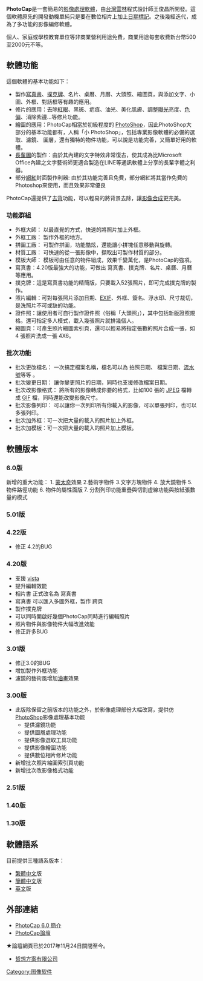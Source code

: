 {{Infobox_Software
| name = PhotoCap
| logo = 
| caption = 願帶給每個家庭美好的回憶
| screenshot = 
| developer = 
| latest_release_version = 6.0
| latest_release_date = 2012年7月31日
| operating_system = [[Microsoft_Windows|Microsoft Windows]]
| size = 2.5GB
| genre = 
| license = [[捐赠软件|捐赠软件]]
| website = [http://www.photocap.com.tw/ www.photocap.com.tw]
}}
'''PhotoCap'''是一套簡易的[[影像處理軟體|影像處理軟體]]，由[[台灣|台灣]][[雲林|雲林]]程式設計師王俊昌所開發。這個軟體原先的開發動機單純只是要在數位相片上加上[[日期標記|日期標記]]。之後幾經迭代，成為了多功能的影像編修軟體。

個人、家庭或學校教育單位等非商業營利用途免費，商業用途每套收費新台幣500至2000元不等。

== 軟體功能 ==
這個軟體的基本功能如下：

*製作[[寫真偶像|寫真書]]、[[扑克牌|撲克牌]]、名片、桌曆、月曆、大頭照、縮圖頁，與添加文字、小圖、外框、對話框等有趣的應用。
*修片的應用：去除[[紅眼|紅眼]]、黑斑、疤痕、油光、美化肌膚、調整[[曝光|曝光]]亮度、[[色偏|色偏]]、消除紫邊...等修片功能。
*繪圖的應用：PhotoCap相當於初級程度的 [[Adobe_Photoshop|PhotoShop]]，因此PhotoShop大部分的基本功能都有，人稱「小 PhotoShop」，包括專業影像軟體的必備的選取、濾鏡、 圖層，還有獨特的物件功能，可以說是功能完善，又簡單好用的軟體。
*[[长辈图|長輩圖]]的製作：由於其內建的文字特效非常復古，使其成為比Microsoft Office內建之文字藝術師更適合製造在LINE等通訊軟體上分享的長輩字體之利器。
*部分[[網絡紅人|網紅]]封面製作利器: 由於其功能完善且免費，部分網紅將其當作免費的Photoshop來使用，而且效果非常優良

PhotoCap還提供了[[去除背景|去背]]功能，可以輕易的將背景去除，讓[[影像合成|影像合成]]更完美。

===功能群組===

*外框大師： 以最直覺的方式，快速的將照片加上外框。
*外框工廠： 製作外框的地方。
*拼圖工廠： 可製作拼圖，功能酷炫，還能讓小拼塊任意移動與旋轉。
*材質工廠： 可快速的從一張影像中，擷取出可製作材質的部分。
*模板大師： 模板可由任意的物件組成，效果千變萬化，是PhotoCap的強項。
*寫真書：4.20版最強大的功能，可做出 寫真書、撲克牌、名片、桌曆、月曆等應用。
*撲克牌：這是寫真書功能的精簡版，只要載入52張照片，即可完成撲克牌的製作。
*照片編輯：可對每張照片添加日期、[[Exif|EXIF]]、外框、簽名、浮水印、尺寸裁切，是洗照片不可或缺的功能。
*證件照：讓使用者可自行製作證件照（俗稱「大頭照」），其中包括新版證照規格。還可指定多人模式，載入幾張照片就排幾個人。
*縮圖頁：可產生照片縮圖索引頁，還可以輕易將指定張數的照片合成一張，如 4 張照片洗成一張 4X6。

===批次功能===
*批次更改檔名： 一次搞定檔案名稱，檔名可以為 拍照日期、 檔案日期、[[序列号|流水號]]等等 。
*批次變更日期： 讓你變更照片的日期，同時也支援修改檔案日期。
*批次改影像格式： 將所有的影像轉成你要的格式，比如100 張的 [[JPEG|JPEG]] 檔轉成 [[GIF|GIF]] 檔，同時還能改變影像尺寸。
*批次影像列印： 可以讓你一次列印所有你載入的影像，可以單張列印，也可以多張列印。
*批次加外框：可一次把大量的載入的照片加上外框。
*批次加模板：可一次把大量的載入的照片加上模板。

== 軟體版本 ==
=== 6.0版 ===
新增的重大功能：
1. [[蒙太奇|蒙太奇]]效果
2.藝術字物件
3.文字方塊物件
4. 放大鏡物件
5. 物件路徑功能
6. 物件的屬性面版
7. 分割列印功能重疊與切割虛線功能與按紙張數量的模式

=== 5.01版 ===

=== 4.22版 ===
*修正 4.2的BUG

=== 4.20版 ===
*支援 [[vista|vista]]
*提升編輯效能
*相片書 正式改名為 寫真書
*寫真書 可以匯入多圖外框，製作 跨頁
*製作撲克牌
*可以同時開啟好幾個PhotoCap同時進行編輯照片
*照片物件與影像物件大幅改進效能
*修正許多BUG

=== 3.01版 ===
*修正3.0的BUG
*增加製作外框功能
*濾鏡的藝術風增加[[油画|油畫]]效果

=== 3.00版 ===
*此版除保留之前版本的功能之外，於影像處理部份大幅改寫，提供仿[[PhotoShop|PhotoShop]]影像處理基本功能
**提供濾鏡功能
**提供圖層處理功能
**提供影像選取工具功能
**提供影像繪圖功能
**提供數位相片修片功能
*新增批次照片縮圖索引頁功能
*新增批次改影像格式功能

=== 2.51版 ===
=== 1.40版 ===
=== 1.30版 ===

== 軟體語系 ==
目前提供三種語系版本：
* [[繁体字|繁體中文]]版
* [[简化字|簡體中文]]版
* [[英语|英文]]版

== 外部連結 ==
*[http://www.photocap.com.tw/intro/intro.htm  PhotoCap 6.0 簡介]{{Wayback|url=http://www.photocap.com.tw/intro/intro.htm |date=20130918031938 }}
*[https://web.archive.org/web/20071128102242/http://www.photocap.com.tw/forum/ PhotoCap論壇]
★論壇網頁已於2017年11月24日關閉至今。
*[http://www.cogitosolutions.com/tw/node/80 哲想方案有限公司]{{Wayback|url=http://www.cogitosolutions.com/tw/node/80 |date=20150611004334 }}

[[Category:图像软件|Category:图像软件]]
<!--[[Category:捐赠软件|Category:捐赠软件]]-->